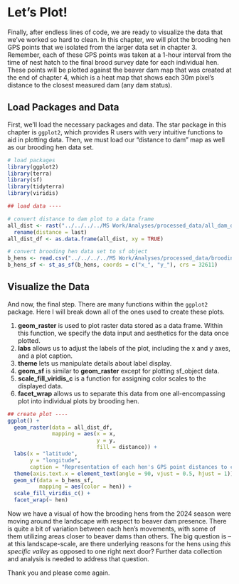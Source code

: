 # Let's Plot!

Finally, after endless lines of code, we are ready to visualize the data that we've worked so hard to clean. In this chapter, we will plot the brooding hen GPS points that we isolated from the larger data set in chapter 3. Remember, each of these GPS points was taken at a 1-hour interval from the time of nest hatch to the final brood survey date for each individual hen. These points will be plotted against the beaver dam map that was created at the end of chapter 4, which is a heat map that shows each 30m pixel's distance to the closest measured dam (any dam status).

## Load Packages and Data

First, we'll load the necessary packages and data. The star package in this chapter is `ggplot2`, which provides R users with very intuitive functions to aid in plotting data. Then, we must load our "distance to dam" map as well as our brooding hen data set.

```r
# load packages
library(ggplot2)
library(terra)
library(sf)
library(tidyterra)
library(viridis)

## load data ----

# convert distance to dam plot to a data frame
all_dist <- rast("../../../../MS Work/Analyses/processed_data/all_dam_distance.tiff") %>% 
  rename(distance = last)
all_dist_df <- as.data.frame(all_dist, xy = TRUE)

# convert brooding hen data set to sf object
b_hens <- read.csv("../../../../MS Work/Analyses/processed_data/brooding_hens.csv") %>% dplyr::select(-X)
b_hens_sf <- st_as_sf(b_hens, coords = c("x_", "y_"), crs = 32611)
```

## Visualize the Data

And now, the final step. There are many functions within the `ggplot2` package. Here I will break down all of the ones used to create these plots.

  1. **geom_raster** is used to plot raster data stored as a data frame. Within this function, we specify       the data input and aesthetics for the data once plotted.
  2. **labs** allows us to adjust the labels of the plot, including the x and y axes, and a plot caption.
  3. **theme** lets us manipulate details about label display.
  4. **geom_sf** is similar to  **geom_raster** except for plotting sf_object data.
  5. **scale_fill_viridis_c** is a function for assigning color scales to the displayed data.
  6. **facet_wrap** allows us to separate this data from one all-encompassing plot into individual plots        by brooding hen.

```r
## create plot ----
ggplot() +
  geom_raster(data = all_dist_df,
              mapping = aes(x = x,
                            y = y,
                            fill = distance)) +
  labs(x = "latitude",
       y = "longitude",
       caption = "Representation of each hen's GPS point distances to closest dam.") +
  theme(axis.text.x = element_text(angle = 90, vjust = 0.5, hjust = 1)) +
  geom_sf(data = b_hens_sf,
          mapping = aes(color = hen)) +
  scale_fill_viridis_c() +
  facet_wrap(~ hen)
```

Now we have a visual of how the brooding hens from the 2024 season were moving around the landscape with respect to beaver dam presence. There is quite a bit of variation between each hen's movements, with some of them utilizing areas closer to beaver dams than others. The big question is -- at this landscape-scale, are there underlying reasons for the hens using *this specific valley* as opposed to one right next door? Further data collection and analysis is needed to address that question.

Thank you and please come again.
